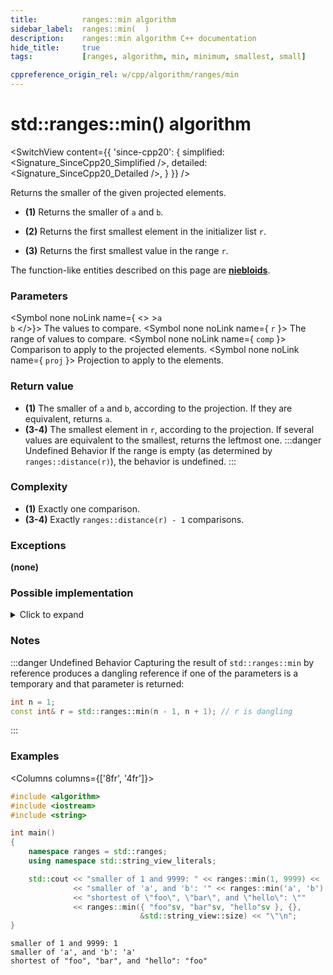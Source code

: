 ```yaml
---
title:			ranges::min algorithm
sidebar_label:	ranges::min(  )
description:	ranges::min algorithm C++ documentation
hide_title:		true
tags:			[ranges, algorithm, min, minimum, smallest, small]

cppreference_origin_rel: w/cpp/algorithm/ranges/min
---
```



<!----------------- Codes ---------------------->


# std::ranges::min() algorithm

<SwitchView content={{
	'since-cpp20': {
		simplified:	<Signature_SinceCpp20_Simplified />,
		detailed:	<Signature_SinceCpp20_Detailed />,
	}
}} />

Returns the smaller of the given projected elements.

 - **(1)** Returns the smaller of `a` and `b`.

 - **(2)** Returns the first smallest element in the initializer list `r`.

 - **(3)** Returns the first smallest value in the range `r`.

The function-like entities described on this page are [**niebloids**](#).

### Parameters

<SymbolTable>

  <Symbol none noLink name={ <> ><code>a</code> <br/> <code>b</code> </>}>
    The values to compare.
  </Symbol>
  <Symbol none noLink name={ <code>r</code> }>
    The range of values to compare.
  </Symbol>
  <Symbol none noLink name={ <code>comp</code> }>
    Comparison to apply to the projected elements.
  </Symbol>
  <Symbol none noLink name={ <code>proj</code> }>
    Projection to apply to the elements.
  </Symbol>

</SymbolTable>

### Return value

- **(1)** The smaller of `a` and `b`, according to the projection. If they are equivalent, returns `a`.
- **(3-4)** The smallest element in `r`, according to the projection.
			If several values are equivalent to the smallest, returns the leftmost one.
:::danger Undefined Behavior
If the range is empty (as determined by `ranges::distance(r)`), the behavior is undefined.
:::

### Complexity

- **(1)** Exactly one comparison.
- **(3-4)** Exactly `ranges::distance(r) - 1` comparisons.

### Exceptions

**(none)**

### Possible implementation

<details>
<summary>Click to expand</summary>

```cpp
struct min_fn
{
    template<class T, class Proj = std::identity,
             std::indirect_strict_weak_order<
                 std::projected<const T*, Proj>> Comp = ranges::less>
    constexpr
    const T& operator()(const T& a, const T& b, Comp comp = {}, Proj proj = {}) const
    {
        return std::invoke(comp, std::invoke(proj, b), std::invoke(proj, a)) ? b : a;
    }

    template<std::copyable T, class Proj = std::identity,
             std::indirect_strict_weak_order<
                 std::projected<const T*, Proj>> Comp = ranges::less>
    constexpr
    const T operator()(std::initializer_list<T> r, Comp comp = {}, Proj proj = {}) const
    {
        return *ranges::min_element(r, std::ref(comp), std::ref(proj));
    }

    template<ranges::input_range R, class Proj = std::identity,
             std::indirect_strict_weak_order<
                  std::projected<ranges::iterator_t<R>, Proj>> Comp = ranges::less>
    requires std::indirectly_copyable_storable<ranges::iterator_t<R>,
                                               ranges::range_value_t<R>*>
    constexpr
    ranges::range_value_t<R> operator()(R&& r, Comp comp = {}, Proj proj = {}) const
    {
        using V = ranges::range_value_t<R>;
        if constexpr (ranges::forward_range<R>)
            return
                static_cast<V>(*ranges::min_element(r, std::ref(comp), std::ref(proj)));
        else
        {
            auto i = ranges::begin(r);
            auto s = ranges::end(r);
            V m(*i);
            while (++i != s)
                if (std::invoke(comp, std::invoke(proj, *i), std::invoke(proj, m)))
                    m = *i;
            return m;
        }
    }
};

inline constexpr min_fn min;
```

</details>

### Notes

:::danger Undefined Behavior
Capturing the result of `std::ranges::min` by reference produces a dangling reference if one of the parameters is a temporary and that parameter is returned:
```cpp
int n = 1;
const int& r = std::ranges::min(n - 1, n + 1); // r is dangling
```
:::

### Examples

<Columns columns={['8fr', '4fr']}>
<div>

```cpp title='Main.cpp' showLineNumbers
#include <algorithm>
#include <iostream>
#include <string>

int main()
{
    namespace ranges = std::ranges;
    using namespace std::string_view_literals;

    std::cout << "smaller of 1 and 9999: " << ranges::min(1, 9999) << '\n'
              << "smaller of 'a', and 'b': '" << ranges::min('a', 'b') << "'\n"
              << "shortest of \"foo\", \"bar\", and \"hello\": \""
              << ranges::min({ "foo"sv, "bar"sv, "hello"sv }, {},
                             &std::string_view::size) << "\"\n";
}
```

</div>
<div>

```plaintext title="Output"
smaller of 1 and 9999: 1
smaller of 'a', and 'b': 'a'
shortest of "foo", "bar", and "hello": "foo"
```

</div>
</Columns>
